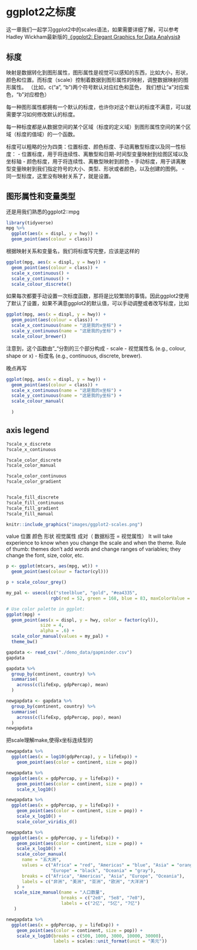 # ggplot2之标度 {#ggplot2-scales}

这一章我们一起学习ggplot2中的scales语法，如果需要详细了解，可以参考Hadley Wickham最新版的[《ggplot2: Elegant Graphics for Data Analysis》](https://ggplot2-book.org/)

## 标度
映射是数据转化到图形属性，图形属性是视觉可以感知的东西，比如大小，形状，颜色和位置。而标度（scale）控制着数据到图形属性的映射，调整数据映射的图形属性。
（比如，c("a", "b")两个符号默认对应红色和蓝色， 我们想让"a"对应紫色，"b"对应橙色）

每一种图形属性都拥有一个默认的标度，也许你对这个默认的标度不满意，可以就需要学习如何修改默认的标度。

每一种标度都是从数据空间的某个区域（标度的定义域）到图形属性空间的某个区域（标度的值域）的一个函数。

标度可以粗略的分为四类：位置标度、颜色标度、手动离散型标度以及同一性标度：
- 位置标度，用于将连续性、离散型和日期-时间型变量映射到绘图区域以及坐标轴
- 颜色标度，用于将连续性、离散型映射到颜色
- 手动标度，用于讲离散型变量映射到我们指定符号的大小、类型、形状或者颜色，以及创建的图例。
- 同一型标度，这里没有映射关系了，就是设置。

## 图形属性和变量类型

还是用我们熟悉的ggplot2::mpg
```r
library(tidyverse)
mpg %>% 
  ggplot(aes(x = displ, y = hwy)) + 
  geom_point(aes(colour = class)) 
```
根据映射关系和变量名，我们将标度写完整，应该是这样的
```r
ggplot(mpg, aes(x = displ, y = hwy)) + 
  geom_point(aes(colour = class)) +
  scale_x_continuous() + 
  scale_y_continuous() + 
  scale_colour_discrete()
```

如果每次都要手动设置一次标度函数，那将是比较繁琐的事情。因此ggplot2使用了默认了设置，如果不满意ggplot2的默认值，可以手动调整或者改写标度，比如

```r
ggplot(mpg, aes(x = displ, y = hwy)) + 
  geom_point(aes(colour = class)) +
  scale_x_continuous(name = "这是我的x坐标") + 
  scale_y_continuous(name = "这是我的y坐标") + 
  scale_colour_brewer()
```

注意到，这个函数由"_"分割的三个部分构成
- scale
- 视觉属性名 (e.g., colour, shape or x)
- 标度名 (e.g., continuous, discrete, brewer).

晚点再写

```r
ggplot(mpg, aes(x = displ, y = hwy)) + 
  geom_point(aes(colour = class)) +
  scale_x_continuous(name = "这是我的x坐标") + 
  scale_y_continuous(name = "这是我的y坐标") + 
  scale_colour_manual(
    
  )
```

## axis legend
```r
?scale_x_discrete
?scale_x_continuous

?scale_color_discrete
?scale_color_manual

?scale_color_continuous
?scale_color_gradient


?scale_fill_discrete
?scale_fill_continuous
?scale_fill_gradient
?scale_fill_manual
```

```r
knitr::include_graphics("images/ggplot2-scales.png")
```


value 位置  颜色 形状 视觉属性  成对（ 数据标签 =   视觉属性）
It will take experience to know when you change the scale and when the theme. Rule of thumb: themes don't add words and change ranges of variables; they change the font, size, color, etc.

```r
p <- ggplot(mtcars, aes(mpg, wt)) + 
  geom_point(aes(colour = factor(cyl)))

p + scale_colour_grey()
```

```r
my_pal <- usecol(c("steelblue", "gold", "#ea4335",
                 rgb(red = 52, green = 168, blue = 83, maxColorValue = 255)))

# Use color palette in ggplot: 
ggplot(mpg) +
  geom_point(aes(x = displ, y = hwy, color = factor(cyl)), 
             size = 4, 
             alpha = .6) +
  scale_color_manual(values = my_pal) + 
  theme_bw()
```

```r
gapdata <- read_csv("./demo_data/gapminder.csv")
gapdata
```
```r
gapdata %>% 
  group_by(continent, country) %>% 
  summarise(
    across(c(lifeExp, gdpPercap), mean)
  )
```

```r
newgapdata <- gapdata %>% 
  group_by(continent, country) %>% 
  summarise(
    across(c(lifeExp, gdpPercap, pop), mean)
  )
newgapdata
```

把scale理解make,使得x坐标连续型的
```r
newgapdata %>% 
  ggplot(aes(x = log10(gdpPercap), y = lifeExp)) +
    geom_point(aes(color = continent, size = pop)) 
```

```r
newgapdata %>% 
  ggplot(aes(x = gdpPercap, y = lifeExp)) +
    geom_point(aes(color = continent, size = pop)) +
    scale_x_log10()
```

```r
newgapdata %>% 
  ggplot(aes(x = gdpPercap, y = lifeExp)) +
    geom_point(aes(color = continent, size = pop)) +
    scale_x_log10() +
    scale_color_viridis_d()
```

```r
newgapdata %>% 
  ggplot(aes(x = gdpPercap, y = lifeExp)) +
    geom_point(aes(color = continent, size = pop)) +
    scale_x_log10() +
    scale_color_manual(
      name = "五大洲",
      values = c("Africa" = "red", "Americas" = "blue", "Asia" = "orange",
                 "Europe" = "black", "Oceania" = "gray"),
      breaks = c("Africa", "Americas", "Asia", "Europe", "Oceania"),
      labels = c("非洲", "美洲", "亚洲", "欧洲", "大洋洲")
    ) +
   scale_size_manual(name = "人口数量",
                     breaks = c("2e8", "5e8", "7e8"),
                     labels = c("2亿", "5亿", "7亿")
   )
```

```r
newgapdata %>% 
  ggplot(aes(x = gdpPercap, y = lifeExp)) +
    geom_point(aes(color = continent, size = pop)) +
    scale_x_log10(breaks = c(500, 1000, 3000, 10000, 30000),
                  labels = scales::unit_format(unit = "美元"))
```



